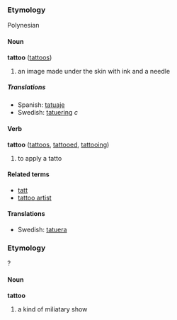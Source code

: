 ===Etymology===
Polynesian <!-- but which language? -->

====Noun====
'''tattoo''' ([[tattoos]])

# an image made under the skin with ink and a needle

=====Translations=====
*Spanish: [[tatuaje]]
*Swedish: [[tatuering]] ''c''

====Verb====
'''tattoo''' ([[tattoos]], [[tattooed]], [[tattooing]])

# to apply a tatto

====Related terms====
*[[tatt]]
*[[tattoo artist]]

====Translations====
*Swedish: [[tatuera]]

===Etymology===
?

====Noun====
'''tattoo'''

# a kind of miliatary show
